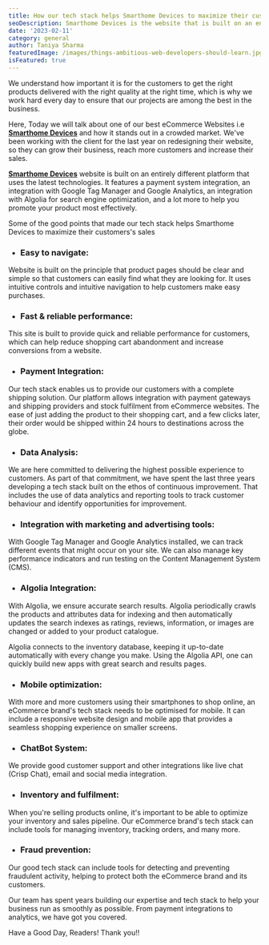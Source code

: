```yaml
---
title: How our tech stack helps Smarthome Devices to maximize their customers's sales
seoDescription: Smarthome Devices is the website that is built on an entirely different platform which uses the latest technologies. It features a payment system integration, an integration with Google Tag Manager and Google Analytics, an integration with Algolia for search engine optimization, and a lot more to help you promote your product most effectively.
date: '2023-02-11'
category: general
author: Taniya Sharma
featuredImage: /images/things-ambitious-web-developers-should-learn.jpg
isFeatured: true
---
```


We understand how important it is for the customers to get the right products delivered with the right quality at the right time, which is why we work hard every day to ensure that our projects are among the best in the business.

Here, Today we will talk about one of our best eCommerce Websites i.e **[Smarthome Devices](https://shdevices.ca)** and how it stands out in a crowded market. We've been working with the client for the last year on redesigning their website, so they can grow their business, reach more customers and increase their sales.

**[Smarthome Devices](https://shdevices.ca)** website is built on an entirely different platform that uses the latest technologies. It features a payment system integration, an integration with Google Tag Manager and Google Analytics, an integration with Algolia for search engine optimization, and a lot more to help you promote your product most effectively.

Some of the good points that made our tech stack helps Smarthome Devices to maximize their customers's sales

-  ### Easy to navigate: 
Website is built on the principle that product pages should be clear and simple so that customers can easily find what they are looking for. It uses intuitive controls and intuitive navigation to help customers make easy purchases.

-   ### Fast & reliable performance: 
This site is built to provide quick and reliable performance for customers, which can help reduce shopping cart abandonment and increase conversions from a website.

-   ### Payment Integration: 
Our tech stack enables us to provide our customers with a complete shipping solution. Our platform allows integration with payment gateways and shipping providers and stock fulfilment from eCommerce websites. The ease of just adding the product to their shopping cart, and a few clicks later, their order would be shipped within 24 hours to destinations across the globe.

-   ### Data Analysis: 
We are here committed to delivering the highest possible experience to customers. As part of that commitment, we have spent the last three years developing a tech stack built on the ethos of continuous improvement. That includes the use of data analytics and reporting tools to track customer behaviour and identify opportunities for improvement.

-   ### Integration with marketing and advertising tools: 
With Google Tag Manager and Google Analytics installed, we can track different events that might occur on your site. We can also manage key performance indicators and run testing on the Content Management System (CMS).

-   ### Algolia Integration:
 With Algolia, we ensure accurate search results. Algolia periodically crawls the products and attributes data for indexing and then automatically updates the search indexes as ratings, reviews, information, or images are changed or added to your product catalogue.

Algolia connects to the inventory database, keeping it up-to-date automatically with every change you make. Using the Algolia API, one can quickly build new apps with great search and results pages.

-   ### Mobile optimization: 
With more and more customers using their smartphones to shop online, an eCommerce brand's tech stack needs to be optimised for mobile. It can include a responsive website design and mobile app that provides a seamless shopping experience on smaller screens.

-   ### ChatBot System: 
We provide good customer support and other integrations like live chat (Crisp Chat), email and social media integration.

-   ### Inventory and fulfilment: 
When you're selling products online, it's important to be able to optimize your inventory and sales pipeline. Our eCommerce brand's tech stack can include tools for managing inventory, tracking orders, and many more.

-   ### Fraud prevention: 
Our good tech stack can include tools for detecting and preventing fraudulent activity, helping to protect both the eCommerce brand and its customers.

Our team has spent years building our expertise and tech stack to help your business run as smoothly as possible. From payment integrations to analytics, we have got you covered.

Have a Good Day, Readers!
Thank you!!
